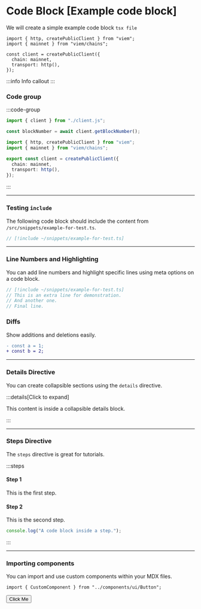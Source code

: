 
# Code Block [Example code block]

We will create a simple example code block `tsx file`

```tsx [example.tsx]
import { http, createPublicClient } from "viem";
import { mainnet } from "viem/chains";

const client = createPublicClient({
  chain: mainnet,
  transport: http(),
});
```

:::info
Info callout
:::

### Code group

:::code-group

```ts twoslash [example.ts]
import { client } from "./client.js";

const blockNumber = await client.getBlockNumber();
```

```ts twoslash [client.ts] filename="client.ts"
import { http, createPublicClient } from "viem";
import { mainnet } from "viem/chains";

export const client = createPublicClient({
  chain: mainnet,
  transport: http(),
});
```

:::

---

### Testing `include`

The following code block should include the content from `/src/snippets/example-for-test.ts`.

```ts [example.ts]
// [!include ~/snippets/example-for-test.ts]
```

---

### Line Numbers and Highlighting

You can add line numbers and highlight specific lines using meta options on a code block.

```ts showLineNumbers {2,4-5} [example.ts]
// [!include ~/snippets/example-for-test.ts]
// This is an extra line for demonstration.
// And another one.
// Final line.
```

### Diffs

Show additions and deletions easily.

```diff
- const a = 1;
+ const b = 2;
```

---

### Details Directive

You can create collapsible sections using the `details` directive.

:::details[Click to expand]

This content is inside a collapsible details block.

:::

---

### Steps Directive

The `steps` directive is great for tutorials.

:::steps

#### Step 1

This is the first step.

#### Step 2

This is the second step.

```ts
console.log("A code block inside a step.");
```

:::

---

### Importing components

You can import and use custom components within your MDX files.

```tsx
import { CustomComponent } from "../components/ui/Button";
```

<Button>Click Me</Button>
